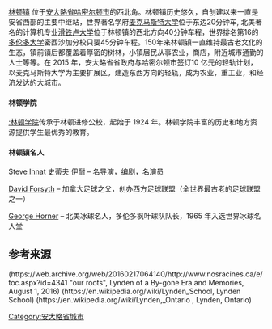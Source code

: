 {{copyedit|time=2016-08-21T23:17:26+00:00}}
[https://en.wikipedia.org/wiki/Lynden,_Ontario 林顿镇] {{Wayback|url=https://en.wikipedia.org/wiki/Lynden,_Ontario |date=20190829014808 }}位于[[:安大略|安大略省]][[:哈密尔顿_(安大略)|哈密尔顿市]]的西北角。林顿镇历史悠久，自创建以来一直是安省西部的主要中继站，世界著名学府[[:麥馬士達大學|麦克马斯特大学]]位于东边20分钟车, 北美著名的计算机专业[[:滑鐵盧大學|滑铁卢大学]]位于林顿镇的西北方向40分钟车程，世界排名第16的[[:多倫多大學|多伦多大学]]密西沙加分校只要45分钟车程。150年来林顿镇一直维持最古老文化的生态，镇前镇后都覆盖着厚密的树林，小镇居民从事农业，商店，附近城市通勤的人士等等。在 2015 年，安大略省省政府与哈密尔顿市签订10 亿元的轻轨计划，以麦克马斯特大学为主要扩展区，建造东西方向的轻轨，成为农业，重工业，和经济发达的大城市。

====林顿学院====
[[:林顿学院|:林顿学院]]传承于林顿进修公校，起始于 1924 年。林顿学院丰富的历史和地方资源提供学生最优秀的教育。

====林顿镇名人====

[[Steve_Ihnat|Steve Ihnat]] 史蒂夫 伊耐 – 名导演，编剧，名演员

[[David_Forsyth|David Forsyth]] – 加拿大足球之父，创办西方足球联盟（全世界最古老的足球联盟之一）

[[George_Horner|George Horner]] – 北美冰球名人，多伦多枫叶球队队长，1965 年入选世界冰球名人堂

==参考来源==
{{reflist}}
(https://web.archive.org/web/20160217064140/http://www.nosracines.ca/e/toc.aspx?id=4341 "our roots", Lynden of a By-gone Era and Memories, August 1, 2016)
(https://en.wikipedia.org/wiki/Lynden_School, Lynden School)
(https://en.wikipedia.org/wiki/Lynden,_Ontario {{Wayback|url=https://en.wikipedia.org/wiki/Lynden,_Ontario |date=20190829014808 }}, Lynden, Ontario)

[[Category:安大略省城市|Category:安大略省城市]]